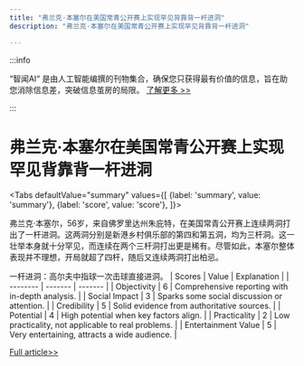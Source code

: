 ```yaml
---
title: "弗兰克·本塞尔在美国常青公开赛上实现罕见背靠背一杆进洞"
description: "弗兰克·本塞尔在美国常青公开赛上实现罕见背靠背一杆进洞"

---
```



:::info

“智闻AI“ 是由人工智能编撰的刊物集合，确保您只获得最有价值的信息，旨在助您消除信息差，突破信息茧房的局限。  [了解更多 >>](/)

:::

# 弗兰克·本塞尔在美国常青公开赛上实现罕见背靠背一杆进洞


<Tabs
	defaultValue="summary"
	values={[
	{label: 'summary', value: 'summary'},
	{label: 'score', value: 'score'},
]}>
<TabItem value="summary">


弗兰克·本塞尔，56岁，来自佛罗里达州朱庇特，在美国常青公开赛上连续两洞打出了一杆进洞。这两洞分别是新港乡村俱乐部的第四和第五洞，均为三杆洞。这一壮举本身就十分罕见，而连续在两个三杆洞打出更是稀有。尽管如此，本塞尔整体表现并不理想，开局就超了四杆，随后又连续两洞打出柏忌。

一杆进洞：高尔夫中指球一次击球直接进洞。
</TabItem>
<TabItem value="score">
	| Scores     | Value   | Explanation |
	| -------- | ------- | ------- |
	| Objectivity  | 6    | Comprehensive reporting with in-depth analysis.    |
	| Social Impact | 3     | Sparks some social discussion or attention.    |
	| Credibility    | 5    | Solid evidence from authoritative sources.    |
	| Potential    | 4    | High potential when key factors align.    |
	| Practicality    | 2    | Low practicality, not applicable to real problems.    |
	| Entertainment Value    | 5    | Very entertaining, attracts a wide audience.    |
</TabItem>
</Tabs>

[Full article>>](https://apnews.com/article/senior-open-hole-one-newport-a3078f77b9d0f824d1625682106ae504)
